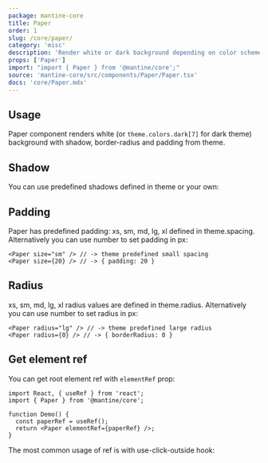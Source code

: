 ```yaml
---
package: mantine-core
title: Paper
order: 1
slug: /core/paper/
category: 'misc'
description: 'Render white or dark background depending on color scheme with shadow, padding and border-radius from theme'
props: ['Paper']
import: "import { Paper } from '@mantine/core';"
source: 'mantine-core/src/components/Paper/Paper.tsx'
docs: 'core/Paper.mdx'
---
```



## Usage

Paper component renders white (or `theme.colors.dark[7]` for dark theme)
background with shadow, border-radius and padding from theme.

<PaperConfigurator />

## Shadow

You can use predefined shadows defined in <GatsbyLink to="/pages/theming/">theme</GatsbyLink> or your own:

<PaperShadowDemo />

## Padding

Paper has predefined padding: xs, sm, md, lg, xl defined in <GatsbyLink to="/pages/theming/">theme.spacing</GatsbyLink>.
Alternatively you can use number to set padding in px:

```tsx
<Paper size="sm" /> // -> theme predefined small spacing
<Paper size={20} /> // -> { padding: 20 }
```

## Radius

xs, sm, md, lg, xl radius values are defined in <GatsbyLink to="/pages/theming/">theme.radius</GatsbyLink>.
Alternatively you can use number to set radius in px:

```tsx
<Paper radius="lg" /> // -> theme predefined large radius
<Paper radius={0} /> // -> { borderRadius: 0 }
```

## Get element ref

You can get root element ref with `elementRef` prop:

```tsx
import React, { useRef } from 'react';
import { Paper } from '@mantine/core';

function Demo() {
  const paperRef = useRef();
  return <Paper elementRef={paperRef} />;
}
```

The most common usage of ref is with <GatsbyLink to="/hooks/use-click-outside/">use-click-outside</GatsbyLink> hook:

<UseClickOutsideDemo />
